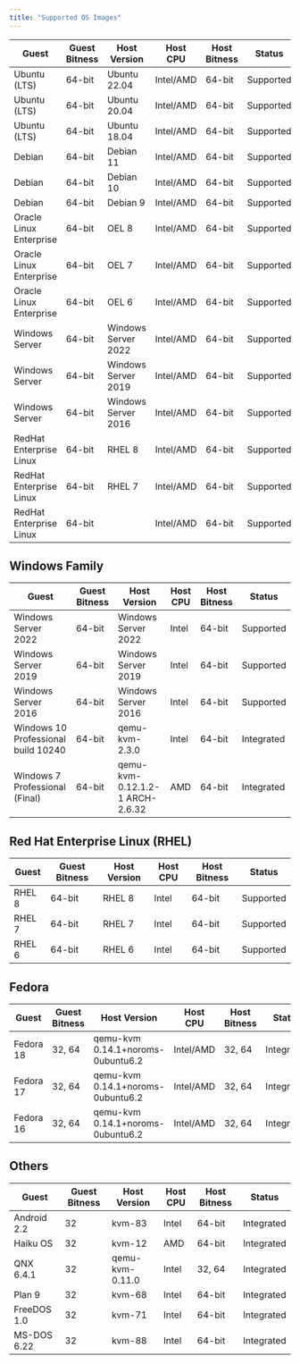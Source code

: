 ```yaml
---
title: "Supported OS Images"
---
```


| Guest                   | Guest Bitness | Host Version        | Host CPU  | Host Bitness | Status    |    |
| ----------------------- | ------------- | ------------------- | --------- | ------------ | --------- | :- |
| Ubuntu (LTS)            | 64-bit        | Ubuntu 22.04        | Intel/AMD | 64-bit       | Supported |    |
| Ubuntu (LTS)            | 64-bit        | Ubuntu 20.04        | Intel/AMD | 64-bit       | Supported |    |
| Ubuntu (LTS)            | 64-bit        | Ubuntu 18.04        | Intel/AMD | 64-bit       | Supported |    |
| Debian                  | 64-bit        | Debian 11           | Intel/AMD | 64-bit       | Supported |    |
| Debian                  | 64-bit        | Debian 10           | Intel/AMD | 64-bit       | Supported |    |
| Debian                  | 64-bit        | Debian 9            | Intel/AMD | 64-bit       | Supported |    |
| Oracle Linux Enterprise | 64-bit        | OEL 8               | Intel/AMD | 64-bit       | Supported |    |
| Oracle Linux Enterprise | 64-bit        | OEL 7               | Intel/AMD | 64-bit       | Supported |    |
| Oracle Linux Enterprise | 64-bit        | OEL 6               | Intel/AMD | 64-bit       | Supported |    |
| Windows Server          | 64-bit        | Windows Server 2022 | Intel/AMD | 64-bit       | Supported |    |
| Windows Server          | 64-bit        | Windows Server 2019 | Intel/AMD | 64-bit       | Supported |    |
| Windows Server          | 64-bit        | Windows Server 2016 | Intel/AMD | 64-bit       | Supported |    |
| RedHat Enterprise Linux | 64-bit        | RHEL 8              | Intel/AMD | 64-bit       | Supported |    |
| RedHat Enterprise Linux | 64-bit        | RHEL 7              | Intel/AMD | 64-bit       | Supported |    |
| RedHat Enterprise Linux | 64-bit        |                     | Intel/AMD | 64-bit       | Supported |    |

## Windows Family

| Guest                               | Guest Bitness | Host Version                    | Host CPU | Host Bitness | Status     |
| ----------------------------------- | ------------- | ------------------------------- | -------- | ------------ | ---------- |
| Windows Server 2022                 | 64-bit        | Windows Server 2022             | Intel    | 64-bit       | Supported  |
| Windows Server 2019                 | 64-bit        | Windows Server 2019             | Intel    | 64-bit       | Supported  |
| Windows Server 2016                 | 64-bit        | Windows Server 2016             | Intel    | 64-bit       | Supported  |
| Windows 10 Professional build 10240 | 64-bit        | qemu-kvm-2.3.0                  | Intel    | 64-bit       | Integrated |
| Windows 7 Professional (Final)      | 64-bit        | qemu-kvm-0.12.1.2-1 ARCH-2.6.32 | AMD      | 64-bit       | Integrated |

## Red Hat Enterprise Linux (RHEL)

| Guest  | Guest Bitness | Host Version | Host CPU | Host Bitness | Status    |
| ------ | ------------- | ------------ | -------- | ------------ | --------- |
| RHEL 8 | 64-bit        | RHEL 8       | Intel    | 64-bit       | Supported |
| RHEL 7 | 64-bit        | RHEL 7       | Intel    | 64-bit       | Supported |
| RHEL 6 | 64-bit        | RHEL 6       | Intel    | 64-bit       | Supported |

## Fedora

| Guest     | Guest Bitness | Host Version                      | Host CPU  | Host Bitness | Status     |
| --------- | ------------- | --------------------------------- | --------- | ------------ | ---------- |
| Fedora 18 | 32, 64        | qemu-kvm 0.14.1+noroms-0ubuntu6.2 | Intel/AMD | 32, 64       | Integrated |
| Fedora 17 | 32, 64        | qemu-kvm 0.14.1+noroms-0ubuntu6.2 | Intel/AMD | 32, 64       | Integrated |
| Fedora 16 | 32, 64        | qemu-kvm 0.14.1+noroms-0ubuntu6.2 | Intel/AMD | 32, 64       | Integrated |

## Others

| Guest       | Guest Bitness | Host Version    | Host CPU | Host Bitness | Status     |
| ----------- | ------------- | --------------- | -------- | ------------ | ---------- |
| Android 2.2 | 32            | kvm-83          | Intel    | 64-bit       | Integrated |
| Haiku OS    | 32            | kvm-12          | AMD      | 64-bit       | Integrated |
| QNX 6.4.1   | 32            | qemu-kvm-0.11.0 | Intel    | 32, 64       | Integrated |
| Plan 9      | 32            | kvm-68          | Intel    | 64-bit       | Integrated |
| FreeDOS 1.0 | 32            | kvm-71          | Intel    | 64-bit       | Integrated |
| MS-DOS 6.22 | 32            | kvm-88          | Intel    | 64-bit       | Integrated |